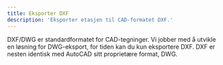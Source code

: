 ```yaml
---
title: Eksporter DXF
description: 'Eksporter etasjen til CAD-formatet DXF.'
---
```


DXF/DWG er standardformatet for CAD-tegninger. Vi jobber med å utvikle en løsning for DWG-eksport, for tiden kan du kun eksportere DXF. DXF er nesten identisk med AutoCAD sitt proprietære format, DWG.

